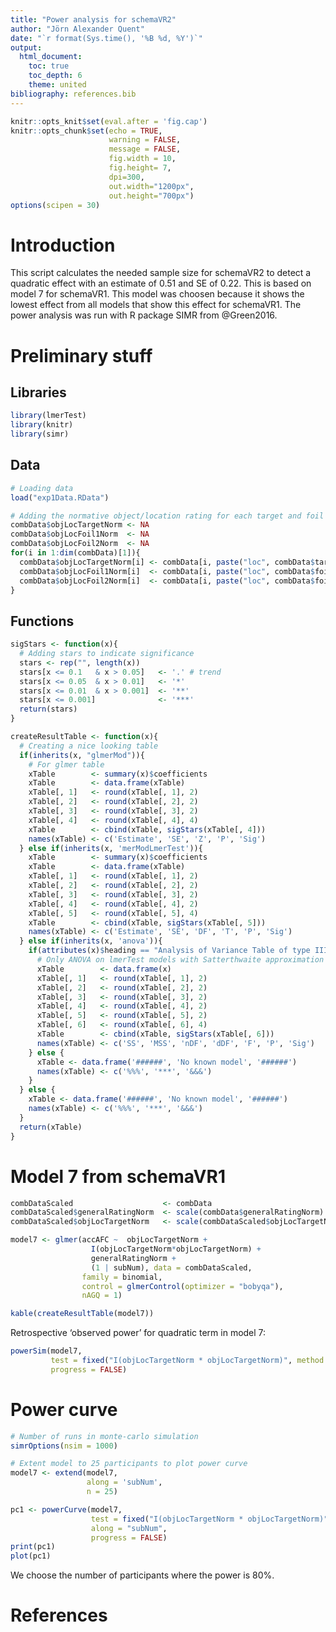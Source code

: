```yaml
---
title: "Power analysis for schemaVR2"
author: "Jörn Alexander Quent"
date: "`r format(Sys.time(), '%B %d, %Y')`"
output:
  html_document:
    toc: true
    toc_depth: 6
    theme: united
bibliography: references.bib
---
```


```r
knitr::opts_knit$set(eval.after = 'fig.cap')
knitr::opts_chunk$set(echo = TRUE, 
                      warning = FALSE, 
                      message = FALSE,
                      fig.width = 10, 
                      fig.height= 7, 
                      dpi=300, 
                      out.width="1200px", 
                      out.height="700px")
options(scipen = 30)
```

# Introduction
This script calculates the needed sample size for schemaVR2 to detect a quadratic effect with an estimate of 0.51 and SE of 0.22. This is based on model 7 for schemaVR1. This model was choosen because it shows the lowest effect from all models that show this effect for schemaVR1. The power analysis was run with R package SIMR from @Green2016.

# Preliminary stuff
## Libraries
```r
library(lmerTest)
library(knitr)
library(simr)
```

## Data
```r
# Loading data
load("exp1Data.RData")

# Adding the normative object/location rating for each target and foil 1 & 2
combData$objLocTargetNorm <- NA
combData$objLocFoil1Norm  <- NA
combData$objLocFoil2Norm  <- NA
for(i in 1:dim(combData)[1]){
  combData$objLocTargetNorm[i] <- combData[i, paste("loc", combData$targetLocation[i], sep = "")]
  combData$objLocFoil1Norm[i]  <- combData[i, paste("loc", combData$foil1Location[i], sep = "")]
  combData$objLocFoil2Norm[i]  <- combData[i, paste("loc", combData$foil2Location[i], sep = "")]
}
```

## Functions
```r
sigStars <- function(x){
  # Adding stars to indicate significance
  stars <- rep("", length(x))
  stars[x <= 0.1   & x > 0.05]   <- '.' # trend
  stars[x <= 0.05  & x > 0.01]   <- '*'
  stars[x <= 0.01  & x > 0.001]  <- '**'
  stars[x <= 0.001]              <- '***'
  return(stars)
}

createResultTable <- function(x){
  # Creating a nice looking table
  if(inherits(x, "glmerMod")){
    # For glmer table
    xTable        <- summary(x)$coefficients
    xTable        <- data.frame(xTable)
    xTable[, 1]   <- round(xTable[, 1], 2)
    xTable[, 2]   <- round(xTable[, 2], 2)
    xTable[, 3]   <- round(xTable[, 3], 2)
    xTable[, 4]   <- round(xTable[, 4], 4)
    xTable        <- cbind(xTable, sigStars(xTable[, 4]))
    names(xTable) <- c('Estimate', 'SE', 'Z', 'P', 'Sig')
  } else if(inherits(x, 'merModLmerTest')){
    xTable        <- summary(x)$coefficients
    xTable        <- data.frame(xTable)
    xTable[, 1]   <- round(xTable[, 1], 2)
    xTable[, 2]   <- round(xTable[, 2], 2)
    xTable[, 3]   <- round(xTable[, 3], 2)
    xTable[, 4]   <- round(xTable[, 4], 2)
    xTable[, 5]   <- round(xTable[, 5], 4)
    xTable        <- cbind(xTable, sigStars(xTable[, 5]))
    names(xTable) <- c('Estimate', 'SE', 'DF', 'T', 'P', 'Sig')
  } else if(inherits(x, 'anova')){
    if(attributes(x)$heading == "Analysis of Variance Table of type III  with  Satterthwaite \napproximation for degrees of freedom"){
      # Only ANOVA on lmerTest models with Satterthwaite approximation
      xTable        <- data.frame(x)
      xTable[, 1]   <- round(xTable[, 1], 2)
      xTable[, 2]   <- round(xTable[, 2], 2)
      xTable[, 3]   <- round(xTable[, 3], 2)
      xTable[, 4]   <- round(xTable[, 4], 2)
      xTable[, 5]   <- round(xTable[, 5], 2)
      xTable[, 6]   <- round(xTable[, 6], 4)
      xTable        <- cbind(xTable, sigStars(xTable[, 6]))
      names(xTable) <- c('SS', 'MSS', 'nDF', 'dDF', 'F', 'P', 'Sig') 
    } else {
      xTable <- data.frame('######', 'No known model', '######')
      names(xTable) <- c('%%%', '***', '&&&')
    }
  } else {
    xTable <- data.frame('######', 'No known model', '######')
    names(xTable) <- c('%%%', '***', '&&&')
  }
  return(xTable)
}
```

# Model 7 from schemaVR1
```r
combDataScaled                    <- combData
combDataScaled$generalRatingNorm  <- scale(combData$generalRatingNorm)
combDataScaled$objLocTargetNorm   <- scale(combDataScaled$objLocTargetNorm)

model7 <- glmer(accAFC ~  objLocTargetNorm + 
                  I(objLocTargetNorm*objLocTargetNorm) + 
                  generalRatingNorm +
                  (1 | subNum), data = combDataScaled, 
                family = binomial, 
                control = glmerControl(optimizer = "bobyqa"),
                nAGQ = 1)

kable(createResultTable(model7))
```

Retrospective 'observed power' for quadratic term in model 7:
```r
powerSim(model7, 
         test = fixed("I(objLocTargetNorm * objLocTargetNorm)", method = 'z'), 
         progress = FALSE)
```

# Power curve
```r
# Number of runs in monte-carlo simulation
simrOptions(nsim = 1000)

# Extent model to 25 participants to plot power curve
model7 <- extend(model7,
                 along = 'subNum',
                 n = 25)

pc1 <- powerCurve(model7, 
                  test = fixed("I(objLocTargetNorm * objLocTargetNorm)", method = 'z'),
                  along = "subNum", 
                  progress = FALSE)
print(pc1)
plot(pc1)
```

We choose the number of participants where the power is 80%. 

# References